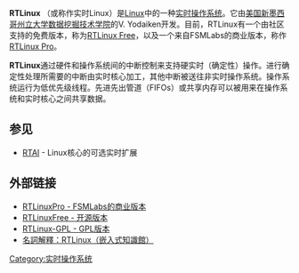 {{noteTA
|G1=IT
}}
'''RTLinux''' （或称作实时Linux）是[[Linux|Linux]]中的一种[[实时操作系统|实时操作系统]]。它由[[美国新墨西哥州立大学数据挖掘技术学院|美国新墨西哥州立大学数据挖掘技术学院]]的V. Yodaiken开发。目前，RTLinux有一个由社区支持的免费版本，称为[http://www.rtlinuxfree.com/ RTLinux Free]{{Wayback|url=http://www.rtlinuxfree.com/ |date=20070227190823 }}，以及一个来自FSMLabs的商业版本，称作[http://www.fsmlabs.com RTLinux Pro]{{Wayback|url=http://www.fsmlabs.com/ |date=20070114094543 }}。

'''RTLinux'''通过硬件和操作系统间的中断控制来支持硬实时（确定性）操作。进行确定性处理所需要的中断由实时核心加工，其他中断被送往非实时操作系统。操作系统运行为低优先级线程。先进先出管道（FIFOs）或共享内存可以被用来在操作系统和实时核心之间共享数据。

== 参见 ==

* [[RTAI|RTAI]] - Linux核心的可选实时扩展

== 外部链接 ==
*[http://www.fsmlabs.com/ RTLinuxPro - FSMLabs的商业版本]{{Wayback|url=http://www.fsmlabs.com/ |date=20070114094543 }}
*[http://www.rtlinuxfree.com/ RTLinuxFree - 开源版本]{{Wayback|url=http://www.rtlinuxfree.com/ |date=20070227190823 }}
*[http://www.rtlinux-gpl.org/ RTLinux-GPL - GPL版本]{{Wayback|url=http://www.rtlinux-gpl.org/ |date=20070310210326 }}
*[https://web.archive.org/web/20070927213721/http://emb-kb.com/doku.php/%E8%A9%9E%E8%A7%A3/rtlinux 名詞解釋：RTLinux（嵌入式知識館）]{{zh-tw}}
{{Real-time operating systems}}
[[Category:实时操作系统|Category:实时操作系统]]


{{operating-system-stub}}
{{Linux-stub}}